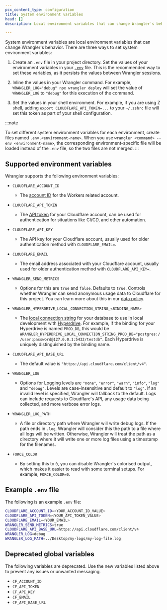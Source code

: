 ```yaml
---
pcx_content_type: configuration
title: System environment variables
head: []
description: Local environment variables that can change Wrangler's behavior.

---
```



System environment variables are local environment variables that can change Wrangler's behavior. There are three ways to set system environment variables:

1. Create an `.env` file in your project directory. Set the values of your environment variables in your [`.env`](/workers/wrangler/system-environment-variables/#example-env-file) file. This is the recommended way to set these variables, as it persists the values between Wrangler sessions.

2. Inline the values in your Wrangler command. For example, `WRANGLER_LOG="debug" npx wrangler deploy` will set the value of `WRANGLER_LOG` to `"debug"` for this execution of the command.

3. Set the values in your shell environment. For example, if you are using Z shell, adding `export CLOUDFLARE_API_TOKEN=...` to your `~/.zshrc` file will set this token as part of your shell configuration.

:::note

To set different system environment variables for each environment, create files named `.env.<environment-name>`. When you use `wrangler <command> --env <environment-name>`, the corresponding environment-specific file will be loaded instead of the `.env` file, so the two files are not merged.
:::

## Supported environment variables

Wrangler supports the following environment variables:



* `CLOUDFLARE_ACCOUNT_ID` <Type text="string" /> <MetaInfo text="optional" />

  * The [account ID](/fundamentals/setup/find-account-and-zone-ids/) for the Workers related account.

* `CLOUDFLARE_API_TOKEN` <Type text="string" /> <MetaInfo text="optional" />

  * The [API token](/fundamentals/api/get-started/create-token/) for your Cloudflare account, can be used for authentication for situations like CI/CD, and other automation.

* `CLOUDFLARE_API_KEY` <Type text="string" /> <MetaInfo text="optional" />

  * The API key for your Cloudflare account, usually used for older authentication method with `CLOUDFLARE_EMAIL=`.

* `CLOUDFLARE_EMAIL` <Type text="string" /> <MetaInfo text="optional" />

  * The email address associated with your Cloudflare account, usually used for older authentication method with `CLOUDFLARE_API_KEY=`.

* `WRANGLER_SEND_METRICS` <Type text="string" /> <MetaInfo text="optional" />

  * Options for this are `true` and `false`. Defaults to `true`. Controls whether Wrangler can send anonymous usage data to Cloudflare for this project. You can learn more about this in our [data policy](https://github.com/cloudflare/workers-sdk/tree/main/packages/wrangler/telemetry.md).

* `WRANGLER_HYPERDRIVE_LOCAL_CONNECTION_STRING_<BINDING_NAME>`<Type text="string" /> <MetaInfo text="optional" />

  * The [local connection string](/hyperdrive/configuration/local-development/) for your database to use in local development with [Hyperdrive](/hyperdrive/). For example, if the binding for your Hyperdrive is named `PROD_DB`, this would be `WRANGLER_HYPERDRIVE_LOCAL_CONNECTION_STRING_PROD_DB="postgres://user:password@127.0.0.1:5432/testdb"`. Each Hyperdrive is uniquely distinguished by the binding name.

* `CLOUDFLARE_API_BASE_URL` <Type text="string" /> <MetaInfo text="optional" />

  * The default value is `"https://api.cloudflare.com/client/v4"`.

* `WRANGLER_LOG` <Type text="string" /> <MetaInfo text="optional" />

  * Options for Logging levels are `"none"`, `"error"`, `"warn"`, `"info"`, `"log"` and `"debug"`. Levels are case-insensitive and default to `"log"`. If an invalid level is specified, Wrangler will fallback to the default. Logs can include requests to Cloudflare's API, any usage data being collected, and more verbose error logs.

* `WRANGLER_LOG_PATH` <Type text="string" /> <MetaInfo text="optional" />

  * A file or directory path where Wrangler will write debug logs. If the path ends in `.log`, Wrangler will consider this the path to a file where all logs will be written. Otherwise, Wrangler will treat the path as a directory where it will write one or more log files using a timestamp for the filenames.

* `FORCE_COLOR` <Type text="string" /> <MetaInfo text="optional" />

  * By setting this to `0`, you can disable Wrangler's colorised output, which makes it easier to read with some terminal setups. For example, `FORCE_COLOR=0`.





## Example `.env` file

The following is an example `.env` file:

```bash
CLOUDFLARE_ACCOUNT_ID=<YOUR_ACCOUNT_ID_VALUE>
CLOUDFLARE_API_TOKEN=<YOUR_API_TOKEN_VALUE>
CLOUDFLARE_EMAIL=<YOUR_EMAIL>
WRANGLER_SEND_METRICS=true
CLOUDFLARE_API_BASE_URL=https://api.cloudflare.com/client/v4
WRANGLER_LOG=debug
WRANGLER_LOG_PATH=../Desktop/my-logs/my-log-file.log
```

## Deprecated global variables

The following variables are deprecated. Use the new variables listed above to prevent any issues or unwanted messaging.

* `CF_ACCOUNT_ID`
* `CF_API_TOKEN`
* `CF_API_KEY`
* `CF_EMAIL`
* `CF_API_BASE_URL`
